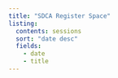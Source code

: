 ```yaml
---
title: "SDCA Register Space"
listing:
  contents: sessions
  sort: "date desc"
  fields:
    - date
    - title
---
```

